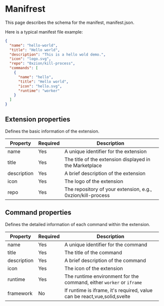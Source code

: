 # Manifrest

This page describes the schema for the manifest, manifest.json.

Here is a typical manifest file example:

```json
{
  "name": "hello-world",
  "title": "Hello world",
  "description": "This is a hello wold demo.",
  "icon": "logo.svg",
  "repo": "0xzion/kill-process",
  "commands": [
    {
      "name": "hello",
      "title": "Hello world",
      "icon": "hello.svg",
      "runtime": "worker"
    }
  ]
}
```

## Extension properties

Defines the basic information of the extension.

| Property    | Required | Description                                                 |
| ----------- | -------- | ----------------------------------------------------------- |
| name        | Yes      | A unique identifier for the extension                       |
| title       | Yes      | The title of the extension displayed in the Marketplace     |
| description | Yes      | A brief description of the extension                        |
| icon        | Yes      | The logo of the extension                                   |
| repo        | Yes      | The repository of your extension, e.g., 0xzion/kill-process |

## Command properties

Defines the detailed information of each command within the extension.

| Property    | Required | Description                                                              |
| ----------- | -------- | ------------------------------------------------------------------------ |
| name        | Yes      | A unique identifier for the command                                      |
| title       | Yes      | The title of the command                                                 |
| description | Yes      | A brief description of the command                                       |
| icon        | Yes      | The icon of the extension                                                |
| runtime     | Yes      | The runtime environment for the command, either `worker` or `iframe`     |
| framework   | No       | If runtime is iframe, it's required, value can be react,vue,solid,svelte |
